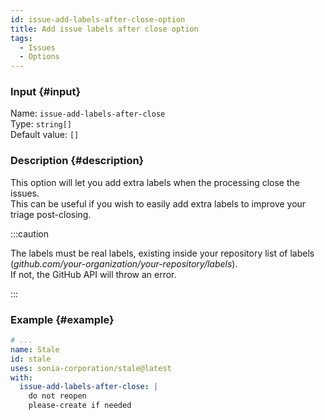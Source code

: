 ```yaml
---
id: issue-add-labels-after-close-option
title: Add issue labels after close option
tags:
  - Issues
  - Options
---
```


### Input {#input}

Name: `issue-add-labels-after-close`  
Type: `string[]`  
Default value: `[]`

### Description {#description}

This option will let you add extra labels when the processing close the issues.  
This can be useful if you wish to easily add extra labels to improve your triage post-closing.

:::caution

The labels must be real labels, existing inside your repository list of labels (_github.com/your-organization/your-repository/labels_).  
If not, the GitHub API will throw an error.

:::

### Example {#example}

```yml {6-8}
# ...
name: Stale
id: stale
uses: sonia-corporation/stale@latest
with:
  issue-add-labels-after-close: |
    do not reopen
    please-create if needed
```
